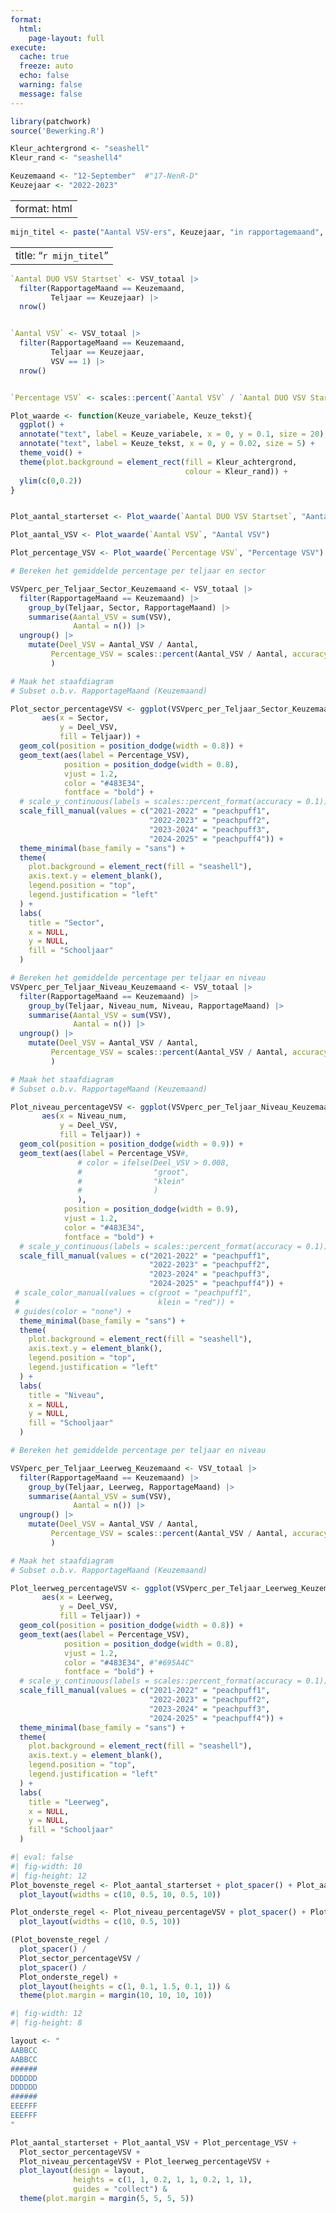 ```yaml
---
format: 
  html:
    page-layout: full
execute: 
  cache: true
  freeze: auto
  echo: false
  warning: false
  message: false
---
```



```r
library(patchwork)
source('Bewerking.R') 

Kleur_achtergrond <- "seashell"
Kleur_rand <- "seashell4"
```

```r
Keuzemaand <- "12-September"  #"17-NenR-D"
Keuzejaar <- "2022-2023" 
```


<!-- # `r paste("Aantal VSV-ers", Keuzejaar)` -->

---
format: html
---
 
```r
mijn_titel <- paste("Aantal VSV-ers", Keuzejaar, "in rapportagemaand", Keuzemaand)
```

---
title:  "`r mijn_titel`"
---


```r
`Aantal DUO VSV Startset` <- VSV_totaal |> 
  filter(RapportageMaand == Keuzemaand,
         Teljaar == Keuzejaar) |>
  nrow() 


`Aantal VSV` <- VSV_totaal |>
  filter(RapportageMaand == Keuzemaand,
         Teljaar == Keuzejaar,
         VSV == 1) |>
  nrow()


`Percentage VSV` <- scales::percent(`Aantal VSV` / `Aantal DUO VSV Startset`, accuracy = 0.1)
```

```r
Plot_waarde <- function(Keuze_variabele, Keuze_tekst){
  ggplot() +
  annotate("text", label = Keuze_variabele, x = 0, y = 0.1, size = 20) +
  annotate("text", label = Keuze_tekst, x = 0, y = 0.02, size = 5) +
  theme_void() +
  theme(plot.background = element_rect(fill = Kleur_achtergrond, 
                                       colour = Kleur_rand)) +
  ylim(c(0,0.2))
}


Plot_aantal_starterset <- Plot_waarde(`Aantal DUO VSV Startset`, "Aantal DUO VSV Startset") 

Plot_aantal_VSV <- Plot_waarde(`Aantal VSV`, "Aantal VSV") 

Plot_percentage_VSV <- Plot_waarde(`Percentage VSV`, "Percentage VSV") 
```


```r
# Bereken het gemiddelde percentage per teljaar en sector

VSVperc_per_Teljaar_Sector_Keuzemaand <- VSV_totaal |> 
  filter(RapportageMaand == Keuzemaand) |>
    group_by(Teljaar, Sector, RapportageMaand) |>
    summarise(Aantal_VSV = sum(VSV),
              Aantal = n()) |>
  ungroup() |>
    mutate(Deel_VSV = Aantal_VSV / Aantal,
         Percentage_VSV = scales::percent(Aantal_VSV / Aantal, accuracy = 0.1)
         )
```


```r
# Maak het staafdiagram
# Subset o.b.v. RapportageMaand (Keuzemaand)

Plot_sector_percentageVSV <- ggplot(VSVperc_per_Teljaar_Sector_Keuzemaand, 
       aes(x = Sector,
           y = Deel_VSV,
           fill = Teljaar)) +
  geom_col(position = position_dodge(width = 0.8)) +
  geom_text(aes(label = Percentage_VSV),
            position = position_dodge(width = 0.8),
            vjust = 1.2,
            color = "#483E34",
            fontface = "bold") +
  # scale_y_continuous(labels = scales::percent_format(accuracy = 0.1)) +
  scale_fill_manual(values = c("2021-2022" = "peachpuff1",
                               "2022-2023" = "peachpuff2",
                               "2023-2024" = "peachpuff3",
                               "2024-2025" = "peachpuff4")) +
  theme_minimal(base_family = "sans") +
  theme(
    plot.background = element_rect(fill = "seashell"),
    axis.text.y = element_blank(),
    legend.position = "top",
    legend.justification = "left"
  ) +
  labs(
    title = "Sector",
    x = NULL,
    y = NULL,
    fill = "Schooljaar"
  )
```



```r
# Bereken het gemiddelde percentage per teljaar en niveau
VSVperc_per_Teljaar_Niveau_Keuzemaand <- VSV_totaal |> 
  filter(RapportageMaand == Keuzemaand) |>
    group_by(Teljaar, Niveau_num, Niveau, RapportageMaand) |>
    summarise(Aantal_VSV = sum(VSV),
              Aantal = n()) |>
  ungroup() |>
    mutate(Deel_VSV = Aantal_VSV / Aantal,
         Percentage_VSV = scales::percent(Aantal_VSV / Aantal, accuracy = 0.1)
         )
```


```r
# Maak het staafdiagram
# Subset o.b.v. RapportageMaand (Keuzemaand)

Plot_niveau_percentageVSV <- ggplot(VSVperc_per_Teljaar_Niveau_Keuzemaand, 
       aes(x = Niveau_num,
           y = Deel_VSV,
           fill = Teljaar)) +
  geom_col(position = position_dodge(width = 0.9)) +
  geom_text(aes(label = Percentage_VSV#, 
               # color = ifelse(Deel_VSV > 0.008,
               #                "groot",
               #                "klein"
               #                )
               ),
            position = position_dodge(width = 0.9),
            vjust = 1.2,
            color = "#483E34",
            fontface = "bold") +
  # scale_y_continuous(labels = scales::percent_format(accuracy = 0.1)) +
  scale_fill_manual(values = c("2021-2022" = "peachpuff1",
                               "2022-2023" = "peachpuff2",
                               "2023-2024" = "peachpuff3",
                               "2024-2025" = "peachpuff4")) +
 # scale_color_manual(values = c(groot = "peachpuff1",
 #                               klein = "red")) +
 # guides(color = "none") +
  theme_minimal(base_family = "sans") +
  theme(
    plot.background = element_rect(fill = "seashell"),
    axis.text.y = element_blank(),
    legend.position = "top",
    legend.justification = "left"
  ) +
  labs(
    title = "Niveau",
    x = NULL,
    y = NULL,
    fill = "Schooljaar"
  )
```





```r
# Bereken het gemiddelde percentage per teljaar en niveau

VSVperc_per_Teljaar_Leerweg_Keuzemaand <- VSV_totaal |> 
  filter(RapportageMaand == Keuzemaand) |>
    group_by(Teljaar, Leerweg, RapportageMaand) |>
    summarise(Aantal_VSV = sum(VSV),
              Aantal = n()) |>
  ungroup() |>
    mutate(Deel_VSV = Aantal_VSV / Aantal,
         Percentage_VSV = scales::percent(Aantal_VSV / Aantal, accuracy = 0.1)
         )
```


```r
# Maak het staafdiagram
# Subset o.b.v. RapportageMaand (Keuzemaand)

Plot_leerweg_percentageVSV <- ggplot(VSVperc_per_Teljaar_Leerweg_Keuzemaand, 
       aes(x = Leerweg,
           y = Deel_VSV,
           fill = Teljaar)) +
  geom_col(position = position_dodge(width = 0.8)) +
  geom_text(aes(label = Percentage_VSV),
            position = position_dodge(width = 0.8),
            vjust = 1.2,
            color = "#483E34", #"#695A4C"
            fontface = "bold") +
  # scale_y_continuous(labels = scales::percent_format(accuracy = 0.1)) +
  scale_fill_manual(values = c("2021-2022" = "peachpuff1",
                               "2022-2023" = "peachpuff2",
                               "2023-2024" = "peachpuff3",
                               "2024-2025" = "peachpuff4")) +
  theme_minimal(base_family = "sans") +
  theme(
    plot.background = element_rect(fill = "seashell"),
    axis.text.y = element_blank(),
    legend.position = "top",
    legend.justification = "left"
  ) +
  labs(
    title = "Leerweg",
    x = NULL,
    y = NULL,
    fill = "Schooljaar"
  )

```





```r
#| eval: false
#| fig-width: 10
#| fig-height: 12
Plot_bovenste_regel <- Plot_aantal_starterset + plot_spacer() + Plot_aantal_VSV + plot_spacer() + Plot_percentage_VSV +
  plot_layout(widths = c(10, 0.5, 10, 0.5, 10)) 

Plot_onderste_regel <- Plot_niveau_percentageVSV + plot_spacer() + Plot_leerweg_percentageVSV +
  plot_layout(widths = c(10, 0.5, 10))

(Plot_bovenste_regel / 
  plot_spacer() / 
  Plot_sector_percentageVSV / 
  plot_spacer() / 
  Plot_onderste_regel) +
  plot_layout(heights = c(1, 0.1, 1.5, 0.1, 1)) &
  theme(plot.margin = margin(10, 10, 10, 10))
```

```r
#| fig-width: 12
#| fig-height: 8

layout <- "
AABBCC
AABBCC
######
DDDDDD
DDDDDD
######
EEEFFF
EEEFFF
"

Plot_aantal_starterset + Plot_aantal_VSV + Plot_percentage_VSV +
  Plot_sector_percentageVSV + 
  Plot_niveau_percentageVSV + Plot_leerweg_percentageVSV +
  plot_layout(design = layout,
              heights = c(1, 1, 0.2, 1, 1, 0.2, 1, 1),
              guides = "collect") &
  theme(plot.margin = margin(5, 5, 5, 5))
```


